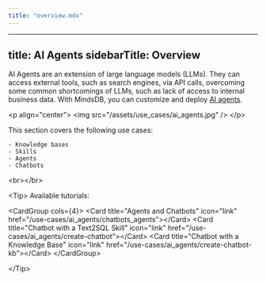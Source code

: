 ```yaml
---
title: "overview.mdx"
---
```


---
title: AI Agents
sidebarTitle: Overview
---

AI Agents are an extension of large language models (LLMs). They can access external tools, such as search engines, via API calls, overcoming some common shortcomings of LLMs, such as lack of access to internal business data. With MindsDB, you can customize and deploy [AI agents](/mindsdb_sql/agents/agent).

&lt;p align="center"&gt;
  &lt;img src="/assets/use_cases/ai_agents.jpg" /&gt;
&lt;/p&gt;

This section covers the following use cases:
    
    - Knowledge bases
    - Skills
    - Agents
    - Chatbots

&lt;br&gt;&lt;/br&gt;

&lt;Tip&gt;
Available tutorials:

&lt;CardGroup cols={4}&gt;
    &lt;Card title="Agents and Chatbots" icon="link" href="/use-cases/ai_agents/chatbots_agents"&gt;&lt;/Card&gt;
    &lt;Card title="Chatbot with a Text2SQL Skill" icon="link" href="/use-cases/ai_agents/create-chatbot"&gt;&lt;/Card&gt;
    &lt;Card title="Chatbot with a Knowledge Base" icon="link" href="/use-cases/ai_agents/create-chatbot-kb"&gt;&lt;/Card&gt;
&lt;/CardGroup&gt;

&lt;/Tip&gt;

